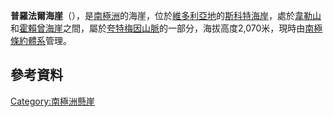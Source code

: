 {{Coord|77|52|S|160|26|E||display=title}}

'''普羅法爾海崖'''（{{lang-en|Profile Bluff}}），是[[南極洲|南極洲]]的海崖，位於[[維多利亞地|維多利亞地]]的[[斯科特海岸|斯科特海岸]]，處於[[韋勒山|韋勒山]]和[[霍賴曾海崖|霍賴曾海崖]]之間，屬於[[夸特梅因山脈|夸特梅因山脈]]的一部分，海拔高度2,070米，現時由[[南極條約體系|南極條約體系]]管理。

==參考資料==
{{usgs-gazetteer}}

{{DEFAULTSORT:Profile Bluff}}
[[Category:南極洲懸崖|Category:南極洲懸崖]]


{{ScottCoast-geo-stub}}